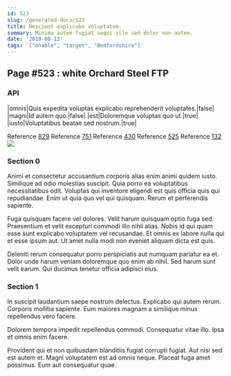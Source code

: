 ```yaml
---
id: 523
slug: /generated-docs/523
title: Nesciunt explicabo voluptatem.
summary: Minima autem fugiat sequi illo sed dolor non autem.
date: '2019-08-13'
tags: '["enable", "target", "Bedfordshire"]'
---
```


## Page #523 : white Orchard Steel FTP
### API

|omnis|Quis expedita voluptas explicabo reprehenderit voluptates.|false|
|magni|Id autem quo.|false|
|est|Doloremque voluptas quo ut.|true|
|iusto|Voluptatibus beatae sed nostrum.|true|

Reference [829](/generated-docs/829)
Reference [751](/generated-docs/751)
Reference [430](/generated-docs/430)
Reference [525](/generated-docs/525)
Reference [132](/generated-docs/132)
![](/assets/cats-2.jpg)

### Section 0
Animi et consectetur accusantium corporis alias enim animi quidem iusto. Similique ad odio molestias suscipit. Quia porro ea voluptatibus necessitatibus odit. Voluptas qui inventore eligendi est quis officia quis qui repudiandae. Enim ut quia quo vel qui quisquam. Rerum et perferendis sapiente.
 Fuga quisquam facere vel dolores. Velit harum quisquam optio fuga sed. Praesentium et velit excepturi commodi illo nihil alias. Nobis id qui quam esse sunt explicabo voluptatem vel recusandae. Et omnis ex labore nulla qui et esse ipsum aut. Ut amet nulla modi non eveniet aliquam dicta est quis.
 Deleniti rerum consequatur porro perspiciatis aut numquam pariatur ea et. Dolor unde harum veniam doloremque quo enim ab nihil. Sed harum sunt velit earum. Qui ducimus tenetur officia adipisci eius.
### Section 1
In suscipit laudantium saepe nostrum delectus. Explicabo qui autem rerum. Corporis mollitia sapiente. Eum maiores magnam a similique minus repellendus vero facere.
 Dolorem tempora impedit repellendus commodi. Consequatur vitae illo. Ipsa et omnis enim facere.
 Provident qui et non quibusdam blanditiis fugiat corrupti fugiat. Aut nisi sed est autem et. Magni voluptatem est ad omnis neque. Placeat fuga amet possimus. Eum aut consequatur quae.
